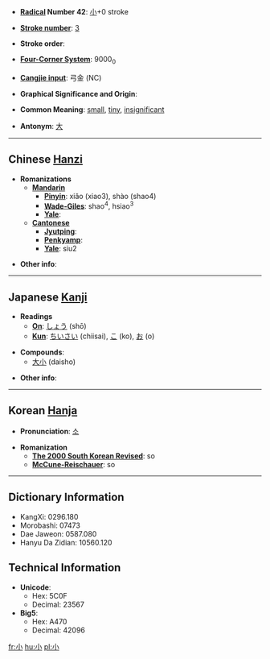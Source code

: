 * '''[[Wiktionary:Chinese radical index| Radical]] Number 42''': [[Wiktionary:Chinese radical index 小|小]]+0 stroke

* '''[[Wiktionary:Chinese total strokes index|Stroke number]]''': [[Wiktionary:Chinese total strokes index 3|3]]

* '''Stroke order''': 

* '''[[Wiktionary:Chinese four corner index|Four-Corner System]]''': 9000<sub>0</sub>

* '''[[Wiktionary:Chinese Cangjie index|Cangjie input]]''': 弓金 (NC)

* '''Graphical Significance and Origin''': 

* '''Common Meaning''': [[small]], [[tiny]], [[insignificant]]

* '''Antonym''': [[大]]

----

== Chinese [[Hanzi]] ==

* '''Romanizations'''
** '''[[Mandarin]]'''
*** '''[[Pinyin]]''': xiǎo (xiao3), shào (shao4)
*** '''[[Wade-Giles]]''': shao<sup>4</sup>, hsiao<sup>3</sup>
*** '''[[Yale]]''': 
** '''[[Cantonese]]'''
*** '''[[Jyutping]]''':
*** '''[[Penkyamp]]''': 
*** '''[[Yale]]''': siu2

* '''Other info''': 

----

== Japanese [[Kanji]] ==

* '''Readings'''
** '''[[On]]''': [[しょう]] (shō)
** '''[[Kun]]''': [[ちいさい]] (chiisai), [[こ]] (ko), [[お]] (o)

* '''Compounds''':
** [[大小]] (daisho)

* '''Other info''':

----

== Korean [[Hanja]] ==

* '''Pronunciation''': [[소]]

* '''Romanization'''
** '''[[The 2000 South Korean Revised Romanization|The 2000 South Korean Revised]]''': so
** '''[[McCune-Reischauer]]''': so

----

== Dictionary Information ==

* KangXi: 0296.180
* Morobashi: 07473
* Dae Jaweon: 0587.080
* Hanyu Da Zidian: 10560.120

== Technical Information ==

* '''Unicode''':
** Hex: 5C0F
** Decimal: 23567
* '''Big5''':
** Hex: A470
** Decimal: 42096

[[fr:小]]
[[hu:小]]
[[pl:小]]